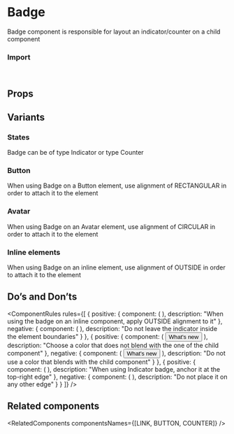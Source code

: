
<Meta of={BadgeStories} />

# Badge

Badge component is responsible for layout an indicator/counter on a child component

<Canvas of={BadgeStories.Overview} />

### Import

```js
import { Badge } from "@vibe/core";
```

## Props

<PropsTable />

## Variants

### States

Badge can be of type Indicator or type Counter

<Canvas of={BadgeStories.States} />

### Button

When using Badge on a Button element, use alignment of RECTANGULAR in order to attach it to the element

<Canvas of={BadgeStories.ButtonStory} />

### Avatar

When using Badge on an Avatar element, use alignment of CIRCULAR in order to attach it to the element

<Canvas of={BadgeStories.AvatarStory} />

### Inline elements

When using Badge on an inline element, use alignment of OUTSIDE in order to attach it to the element

<Canvas of={BadgeStories.InlineElements} />

## Do’s and Don’ts

<ComponentRules
  rules={[
    {
      positive: {
        component: (
          <Badge alignment="outside">
            <Link text="Read more" />
          </Badge>
        ),
        description: "When using the badge on an inline component, apply OUTSIDE alignment to it"
      },
      negative: {
        component: (
          <Badge>
            <Link text="Read more" />
          </Badge>
        ),
        description: "Do not leave the indicator inside the element boundaries"
      }
    },
    {
      positive: {
        component: (
          <Badge>
            <Button leftIcon={WhatsNew}>What's new</Button>
          </Badge>
        ),
        description: "Choose a color that does not blend with the one of the child component"
      },
      negative: {
        component: (
          <Badge color="primary">
            <Button leftIcon={WhatsNew}>What's new</Button>
          </Badge>
        ),
        description: "Do not use a color that blends with the child component"
      }
    },
    {
      positive: {
        component: (
          <Badge alignment="circular">
            <Avatar size="medium" src={person} type="img" />
          </Badge>
        ),
        description: "When using Indicator badge, anchor it at the top-right edge"
      },
      negative: {
        component: (
          <Badge alignment="circular" anchor="top-start">
            <Avatar size="medium" src={person} type="img" />
          </Badge>
        ),
        description: "Do not place it on any other edge"
      }
    }
  ]}
/>

## Related components

<RelatedComponents componentsNames={[LINK, BUTTON, COUNTER]} />

